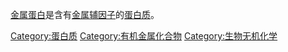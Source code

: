 {{Commonscat|Metalloproteins}}
{{main|金属蛋白}}

[[金属蛋白|金属蛋白]]是含有[[金属|金属]][[辅因子|辅因子]]的[[蛋白质|蛋白质]]。

[[Category:蛋白质|Category:蛋白质]]
[[Category:有机金属化合物|Category:有机金属化合物]]
[[Category:生物无机化学|Category:生物无机化学]]